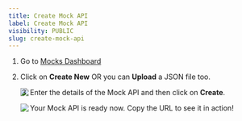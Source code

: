 ```yaml
---
title: Create Mock API
label: Create Mock API
visibility: PUBLIC
slug: create-mock-api
---
```


1. Go to [Mocks Dashboard](https://app.requestly.io/mock-server/apis)

2) Click on **Create New** OR you can **Upload** a JSON file too.

   <Image src="https://imagedelivery.net/IEMzXmjRvW0g933AN5ejrA/wwwnotionso-image-prod-files-secures3us-west-2amazonawscom-8e04dd23-74cd-4c44-8158-4238eac359d1-8f5eadaa-5078-4558-9048-30a20ec7edbf-ss-2_35png/public" align="left" />

3. Enter the details of the Mock API and then click on **Create**.

   <Image src="https://imagedelivery.net/IEMzXmjRvW0g933AN5ejrA/wwwnotionso-image-prod-files-secures3us-west-2amazonawscom-8e04dd23-74cd-4c44-8158-4238eac359d1-34855f8d-3d10-4043-999b-8085703c2894-ss-2_36png/public" align="left" />

Your Mock API is ready now. Copy the URL to see it in action!
